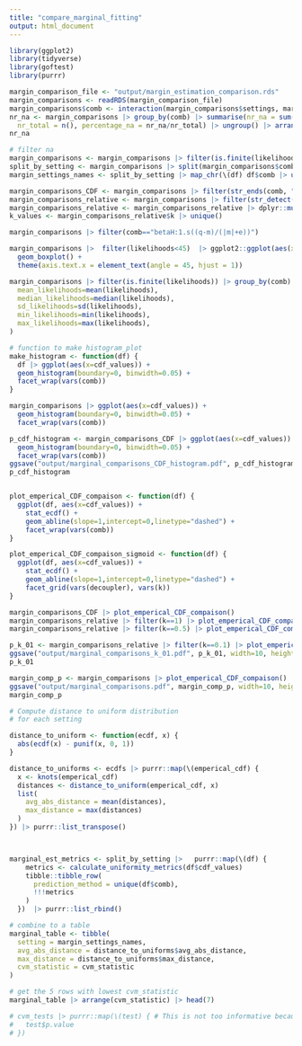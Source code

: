 ```yaml
---
title: "compare_marginal_fitting"
output: html_document
---
```


```r
library(ggplot2)
library(tidyverse)
library(goftest)
library(purrr)

margin_comparison_file <- "output/margin_estimation_comparison.rds"
margin_comparisons <- readRDS(margin_comparison_file)
margin_comparisons$comb <- interaction(margin_comparisons$settings, margin_comparisons$decoupler)
nr_na <- margin_comparisons |> group_by(comb) |> summarise(nr_na = sum(is.na(likelihoods)), 
  nr_total = n(), percentage_na = nr_na/nr_total) |> ungroup() |> arrange(desc(nr_na))
nr_na
```
```r
# filter na 
margin_comparisons <- margin_comparisons |> filter(is.finite(likelihoods))
split_by_setting <- margin_comparisons |> split(margin_comparisons$comb) 
margin_settings_names <- split_by_setting |> map_chr(\(df) df$comb |> unique() |> as.character())

margin_comparisons_CDF <- margin_comparisons |> filter(str_ends(comb, "CDF"))
margin_comparisons_relative <- margin_comparisons |> filter(str_detect(comb, "Rel."))
margin_comparisons_relative <- margin_comparisons_relative |> dplyr::mutate(k=as.numeric(stringr::str_split_i(decoupler, "=", 2)))
k_values <- margin_comparisons_relative$k |> unique()
```


```r



margin_comparisons |> filter(comb=="betaH:1.s((q-m)/(|m|+e))") 

margin_comparisons |>  filter(likelihoods<45)  |> ggplot2::ggplot(aes(x=comb, y=likelihoods)) +
  geom_boxplot() +
  theme(axis.text.x = element_text(angle = 45, hjust = 1)) 
```
```r
margin_comparisons |> filter(is.finite(likelihoods)) |> group_by(comb) |> summarise(
  mean_likelihoods=mean(likelihoods),
  median_likelihoods=median(likelihoods),
  sd_likelihoods=sd(likelihoods),
  min_likelihoods=min(likelihoods),
  max_likelihoods=max(likelihoods),
)
```
```r
# function to make histogram_plot 
make_histogram <- function(df) {
  df |> ggplot(aes(x=cdf_values)) +
  geom_histogram(boundary=0, binwidth=0.05) +
  facet_wrap(vars(comb))
}

margin_comparisons |> ggplot(aes(x=cdf_values)) +
  geom_histogram(boundary=0, binwidth=0.05) +
  facet_wrap(vars(comb))

p_cdf_histogram <- margin_comparisons_CDF |> ggplot(aes(x=cdf_values)) +
  geom_histogram(boundary=0, binwidth=0.05) +
  facet_wrap(vars(comb))
ggsave("output/marginal_comparisons_CDF_histogram.pdf", p_cdf_histogram, width=10, height=10)
p_cdf_histogram

```
```r
```

```r
plot_emperical_CDF_compaison <- function(df) {
  ggplot(df, aes(x=cdf_values)) +
    stat_ecdf() +
    geom_abline(slope=1,intercept=0,linetype="dashed") + 
    facet_wrap(vars(comb))
}

plot_emperical_CDF_compaison_sigmoid <- function(df) {
  ggplot(df, aes(x=cdf_values)) +
    stat_ecdf() +
    geom_abline(slope=1,intercept=0,linetype="dashed") + 
    facet_grid(vars(decoupler), vars(k))
}

margin_comparisons_CDF |> plot_emperical_CDF_compaison()
margin_comparisons_relative |> filter(k==1) |> plot_emperical_CDF_compaison()
margin_comparisons_relative |> filter(k==0.5) |> plot_emperical_CDF_compaison()
```


```r
p_k_01 <- margin_comparisons_relative |> filter(k==0.1) |> plot_emperical_CDF_compaison()
ggsave("output/marginal_comparisons_k_01.pdf", p_k_01, width=10, height=10)
p_k_01
```


```r
margin_comp_p <- margin_comparisons |> plot_emperical_CDF_compaison()
ggsave("output/marginal_comparisons.pdf", margin_comp_p, width=10, height=10)
margin_comp_p
```

```r
# Compute distance to uniform distribution
# for each setting

distance_to_uniform <- function(ecdf, x) {
  abs(ecdf(x) - punif(x, 0, 1))
}

distance_to_uniforms <- ecdfs |> purrr::map(\(emperical_cdf) {
  x <- knots(emperical_cdf)
  distances <- distance_to_uniform(emperical_cdf, x)
  list(
    avg_abs_distance = mean(distances),
    max_distance = max(distances)
  )
}) |> purrr::list_transpose()



marginal_est_metrics <- split_by_setting |>   purrr::map(\(df) {
    metrics <- calculate_uniformity_metrics(df$cdf_values)
    tibble::tibble_row(
      prediction_method = unique(df$comb),
      !!!metrics
    )
  })  |> purrr::list_rbind()

# combine to a table
marginal_table <- tibble(
  setting = margin_settings_names,
  avg_abs_distance = distance_to_uniforms$avg_abs_distance,
  max_distance = distance_to_uniforms$max_distance,
  cvm_statistic = cvm_statistic
)

# get the 5 rows with lowest cvm_statistic
marginal_table |> arrange(cvm_statistic) |> head(7)

# cvm_tests |> purrr::map(\(test) { # This is not too informative because I have so many samples it gives really low p values.
#   test$p.value
# })
```

